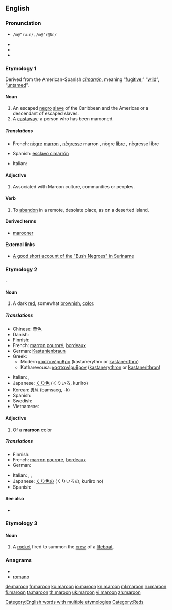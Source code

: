 {{wikipedia|dab=maroon}}
==English==

===Pronunciation===
* {{IPA|/məˈruːn/|/məˈrəʊn/}} <tt>/m@"ru:n/</tt>, <tt>/m@"r@Un/</tt>
* {{audio|en-uk-maroon.ogg|Audio (UK)}}
* {{hyphenation|ma|roon}}
* {{rhymes|uːn|əʊn}}

===Etymology 1===
Derived from the American-Spanish ''[[cimarrón]]'', meaning “[[fugitive]],” “[[wild]]”, “[[untamed]]”.

====Noun====
{{wikipedia|Maroon (people)}}
{{en-noun}}

# An escaped [[negro]] [[slave]] of the Caribbean and the Americas or a descendant of escaped slaves.
# A [[castaway]]; a person who has been marooned.

=====Translations=====
{{trans-top|runaway slave}}
* French: [[nègre]] [[marron]] {{m}}, [[nègresse]] marron {{f}}, nègre [[libre]] {{m}}, nègresse libre {{f}}
{{trans-mid}}
* Spanish: [[esclavo cimarrón]] {{m}}
{{trans-bottom}}

{{trans-top|castaway}}
{{trans-mid}}
* Italian: {{t+|it|naufrago}}
{{trans-bottom}}

====Adjective====
{{en-adj|-}}

# Associated with Maroon culture, communities or peoples.

====Verb====
{{en-verb}}

# To [[abandon]] in a remote, desolate place, as on a deserted island.

====Derived terms====
* [[marooner]]

====External links====
* [http://lucy.ukc.ac.uk/EthnoAtlas/Hmar/Cult_dir/Culture.7834 A good short account of the "Bush Negroes" in Suriname]

===Etymology 2===
{{etyl|fr}} {{term|marron|lang=fr||chestnut; brown}}.

====Noun====
{{wikipedia|Maroon (color)}}
{{en-noun}}

# A dark [[red]], somewhat [[brown]]ish, [[color]].
#: {{color panel|800000}}

=====Translations=====
{{trans-top|dark red, somewhat brownish colour}}
* Chinese: [[栗色]]
* Danish: {{t-|da|maron}}
* Finnish: {{t|fi|punaruskea}}
* French: [[marron pourpré]], [[bordeaux]]
* German: [[Kastanienbraun]] {{n}}
* Greek:
** Modern [[καστανέρυθρο]] (kastanerythro or [[kastanerithro]])
** Katharevousa: [[καστανέρυθρον]] ([[kastanerythron]] or [[kastanerithron]])
{{trans-mid}}
* Italian: {{t+|it|marrone}}, {{t-|it|bordeaux}}
* Japanese: [[くり色]]  (くりいろ, kuriiro)
* Korean: [[밤색]] (bamsaeg, -k)
* Spanish: {{t+|es|castaño}}
* Swedish: {{t-|sv|bordeaux}}
* Vietnamese: {{t-|vi|hạt dẻ|xs=Vietnamese}}
{{trans-bottom}}

====Adjective====
{{en-adj-more}}

# Of a '''maroon''' color

=====Translations=====
{{trans-top|color}}
* Finnish: {{t|fi|punaruskea}}
* French: [[marron pourpré]], [[bordeaux]]
* German: {{t-|de|kastanienbraun}}
{{trans-mid}}
* Italian: {{t+|it|marrone}}, {{t+|it|rossastro}},  {{t-|it|fulvo}}
* Japanese: [[くり色]]の (くりいろの, kuriiro no)
* Spanish: {{t+|es|castaño}}
{{trans-bottom}}

====See also====
* {{list|en|reds}}

===Etymology 3===
{{etyl|und}}

====Noun====
{{wikipedia|maroon (rocket)}}
{{en-noun}}

# {{nautical}} A [[rocket]] fired to summon the [[crew]] of a [[lifeboat]].

===Anagrams===
* {{alphagram|amnoor}}
* [[romano#English|romano]]

[[Category:English words with multiple etymologies]]
[[Category:Reds]]

[[de:maroon]]
[[fr:maroon]]
[[ko:maroon]]
[[io:maroon]]
[[kn:maroon]]
[[ml:maroon]]
[[ru:maroon]]
[[fi:maroon]]
[[ta:maroon]]
[[th:maroon]]
[[uk:maroon]]
[[vi:maroon]]
[[zh:maroon]]